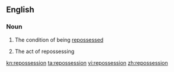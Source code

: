 ==English==

===Noun===
{{en-noun|s|-}}

#{{uncountable}} The condition of being [[repossess]]ed
#{{countable}} The act of repossessing

[[kn:repossession]]
[[ta:repossession]]
[[vi:repossession]]
[[zh:repossession]]